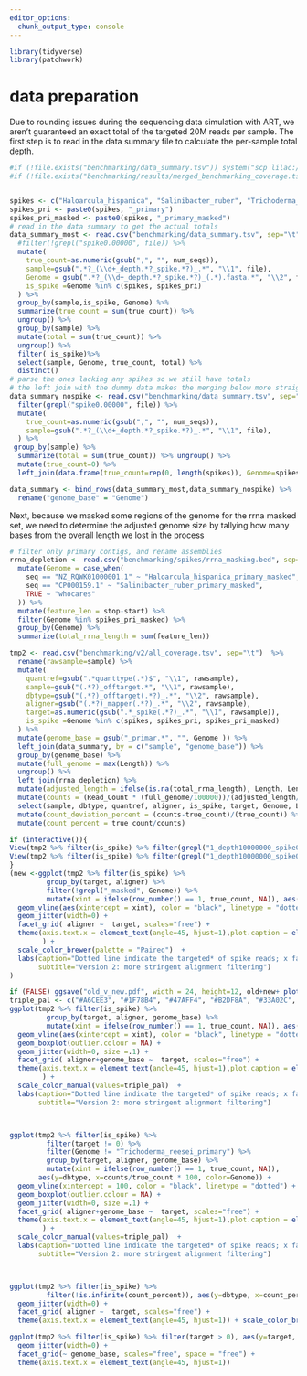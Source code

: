 ```yaml
---
editor_options: 
  chunk_output_type: console
---
```


```r
library(tidyverse)
library(patchwork)
```


# data preparation
Due to rounding issues during the sequencing data simulation with ART, we aren't guaranteed an exact total of the targeted 20M reads per sample. The first step is to read in the data summary file to calculate the per-sample total depth.

```r
#if (!file.exists("benchmarking/data_summary.tsv")) system("scp lilac:/data/brinkvd/users/watersn/spikequant/benchmarking/data_summary.tsv benchmarking/data_summary.tsv")
#if (!file.exists("benchmarking/results/merged_benchmarking_coverage.tsv")) system("scp lilac:/data/brinkvd/users/watersn/spikequant/benchmarking/results/merged_benchmarking_coverage.tsv benchmarking/results/merged_benchmarking_coverage.tsv"


spikes <- c("Haloarcula_hispanica", "Salinibacter_ruber", "Trichoderma_reesei")
spikes_pri <- paste0(spikes, "_primary") 
spikes_pri_masked <- paste0(spikes, "_primary_masked") 
# read in the data summary to get the actual totals 
data_summary_most <- read.csv("benchmarking/data_summary.tsv", sep="\t") %>%
  #filter(!grepl("spike0.00000", file)) %>% 
  mutate(
    true_count=as.numeric(gsub(",", "", num_seqs)),
    sample=gsub(".*?_(\\d+_depth.*?_spike.*?)_.*", "\\1", file),
    Genome = gsub(".*?_(\\d+_depth.*?_spike.*?)_(.*).fasta.*", "\\2", file),
    is_spike =Genome %in% c(spikes, spikes_pri)
  ) %>% 
  group_by(sample,is_spike, Genome) %>% 
  summarize(true_count = sum(true_count)) %>%
  ungroup() %>%
  group_by(sample) %>% 
  mutate(total = sum(true_count)) %>%
  ungroup() %>% 
  filter( is_spike)%>% 
  select(sample, Genome, true_count, total) %>% 
  distinct()
# parse the ones lacking any spikes so we still have totals
# the left join with the dummy data makes the merging below more straightforward
data_summary_nospike <- read.csv("benchmarking/data_summary.tsv", sep="\t") %>% 
  filter(grepl("spike0.00000", file)) %>% 
  mutate(
    true_count=as.numeric(gsub(",", "", num_seqs)),
    sample=gsub(".*?_(\\d+_depth.*?_spike.*?)_.*", "\\1", file),
  ) %>% 
 group_by(sample) %>% 
  summarize(total = sum(true_count)) %>% ungroup() %>%
  mutate(true_count=0) %>% 
  left_join(data.frame(true_count=rep(0, length(spikes)), Genome=spikes), relationship= "many-to-many")

data_summary <- bind_rows(data_summary_most,data_summary_nospike) %>% 
  rename("genome_base" = "Genome")
```


Next, because we masked some regions of the genome for the rrna masked set, we need to determine the adjusted genome size by tallying how many bases from the overall length we lost in the process
```r
# filter only primary contigs, and rename assemblies
rrna_depletion <- read.csv("benchmarking/spikes/rrna_masking.bed", sep="\t", header=FALSE, col.names = c("seq", "source", "feature", "start", "stop", "score", "strand",  "frame", "dets")) %>% 
  mutate(Genome = case_when(
    seq == "NZ_RQWK01000001.1" ~ "Haloarcula_hispanica_primary_masked",
    seq == "CP000159.1" ~ "Salinibacter_ruber_primary_masked",
    TRUE ~ "whocares"
  )) %>% 
  mutate(feature_len = stop-start) %>% 
  filter(Genome %in% spikes_pri_masked) %>% 
  group_by(Genome) %>% 
  summarize(total_rrna_length = sum(feature_len))
```



```r
tmp2 <- read.csv("benchmarking/v2/all_coverage.tsv", sep="\t")  %>% 
  rename(rawsample=sample) %>%
  mutate(
    quantref=gsub(".*quanttype(.*)$", "\\1", rawsample),
    sample=gsub("(.*?)_offtarget.*", "\\1", rawsample),
    dbtype=gsub("(.*?)_offtarget(.*?)_.*", "\\2", rawsample),
    aligner=gsub("(.*?)_mapper(.*?)_.*", "\\2", rawsample),
    target=as.numeric(gsub(".*_spike(.*?)_.*", "\\1", rawsample)),
    is_spike =Genome %in% c(spikes, spikes_pri, spikes_pri_masked)
  ) %>%
  mutate(genome_base = gsub("_primar.*", "", Genome )) %>% 
  left_join(data_summary, by = c("sample", "genome_base")) %>% 
  group_by(genome_base) %>% 
  mutate(full_genome = max(Length)) %>% 
  ungroup() %>% 
  left_join(rrna_depletion) %>% 
  mutate(adjusted_length = ifelse(is.na(total_rrna_length), Length, Length-total_rrna_length)) %>%
  mutate(counts = (Read_Count * (full_genome/100000))/(adjusted_length/100000)) %>% 
  select(sample, dbtype, quantref, aligner, is_spike, target, Genome, Length, genome_base, full_genome, Read_Count, counts, true_count, total,adjusted_length) %>% 
  mutate(count_deviation_percent = (counts-true_count)/(true_count)) %>% 
  mutate(count_percent = true_count/counts)

if (interactive()){
View(tmp2 %>% filter(is_spike) %>% filter(grepl("1_depth10000000_spike0.00000", sample), aligner == "bwa-mem", dbtype=="bins"))
View(tmp2 %>% filter(is_spike) %>% filter(grepl("1_depth10000000_spike0.10000", sample), aligner == "bwa-mem", dbtype=="bins"))
}
(new <-ggplot(tmp2 %>% filter(is_spike) %>%
         group_by(target, aligner) %>%
         filter(!grepl("_masked", Genome)) %>% 
         mutate(xint = ifelse(row_number() == 1, true_count, NA)), aes(y=dbtype, x=counts, color=Genome)) +
  geom_vline(aes(xintercept = xint), color = "black", linetype = "dotted") + 
  geom_jitter(width=0) + 
  facet_grid( aligner ~  target, scales="free") + 
  theme(axis.text.x = element_text(angle=45, hjust=1),plot.caption = element_text(hjust = 0)
        ) + 
  scale_color_brewer(palette = "Paired")  +
  labs(caption="Dotted line indicate the targeted* of spike reads; x facet indicates the total spiked percentage of datase",
       subtitle="Version 2: more stringent alignment filtering")
)

if (FALSE) ggsave("old_v_new.pdf", width = 24, height=12, old+new+ plot_layout(ncol=2, guides = "collect"))
triple_pal <- c("#A6CEE3", "#1F78B4", "#47AFF4", "#B2DF8A", "#33A02C",  "#71C88A", "#FB9A99",  "#E31A1C","#FB7163")
ggplot(tmp2 %>% filter(is_spike) %>%
         group_by(target, aligner, genome_base) %>%
         mutate(xint = ifelse(row_number() == 1, true_count, NA)), aes(y=dbtype, x=counts, color=Genome)) +
  geom_vline(aes(xintercept = xint), color = "black", linetype = "dotted") + 
  geom_boxplot(outlier.colour = NA) + 
  geom_jitter(width=0, size =.1) + 
  facet_grid( aligner+genome_base ~  target, scales="free") + 
  theme(axis.text.x = element_text(angle=45, hjust=1),plot.caption = element_text(hjust = 0)
        ) + 
  scale_color_manual(values=triple_pal)  +
  labs(caption="Dotted line indicate the targeted* of spike reads; x facet indicates the total spiked percentage of datase",
       subtitle="Version 2: more stringent alignment filtering")



ggplot(tmp2 %>% filter(is_spike) %>%
         filter(target != 0) %>%  
         filter(Genome != "Trichoderma_reesei_primary") %>% 
         group_by(target, aligner, genome_base) %>%
         mutate(xint = ifelse(row_number() == 1, true_count, NA)), 
       aes(y=dbtype, x=counts/true_count * 100, color=Genome)) +
  geom_vline(xintercept = 100, color = "black", linetype = "dotted") + 
  geom_boxplot(outlier.colour = NA) + 
  geom_jitter(width=0, size =.1) + 
  facet_grid( aligner+genome_base ~  target, scales="free") + 
  theme(axis.text.x = element_text(angle=45, hjust=1),plot.caption = element_text(hjust = 0)
        ) + 
  scale_color_manual(values=triple_pal)  +
  labs(caption="Dotted line indicate the targeted* of spike reads; x facet indicates the total spiked percentage of datase",
       subtitle="Version 2: more stringent alignment filtering")



ggplot(tmp2 %>% filter(is_spike) %>% 
         filter(!is.infinite(count_percent)), aes(y=dbtype, x=count_percent, color=Genome)) +
  geom_jitter(width=0) + 
  facet_grid( aligner ~  target, scales="free") + 
  theme(axis.text.x = element_text(angle=45, hjust=1)) + scale_color_brewer(palette = "Paired")  

ggplot(tmp2 %>% filter(is_spike) %>% filter(target > 0), aes(y=target, x=counts_perc, color=dbtype)) +
  geom_jitter(width=0) + 
  facet_grid(~ genome_base, scales="free", space = "free") + 
  theme(axis.text.x = element_text(angle=45, hjust=1)) 

```